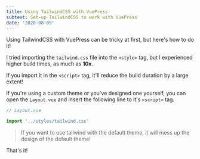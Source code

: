 ```yaml
---
title: Using TailwindCSS with VuePress
subtext: Set-up TailwindCSS to work with VuePress
date: '2020-08-09'
---
```



Using TailwindCSS with VuePress can be tricky at first, but here's how to do it!


I tried importing the `tailwind.css` file into the `<style>` tag, but I experienced higher build times, as much as **10x**.

If you import it in the `<script>` tag, it'll reduce the build duration by a large extent!

If you're using a custom theme or you've designed one yourself, you can open the `Layout.vue` and insert the following line to it's `<script>` tag.

```js
// Layout.vue

import '../styles/tailwind.css'
```

> If you want to use tailwind with the default theme, it will mess up the design of the default theme!

That's it!